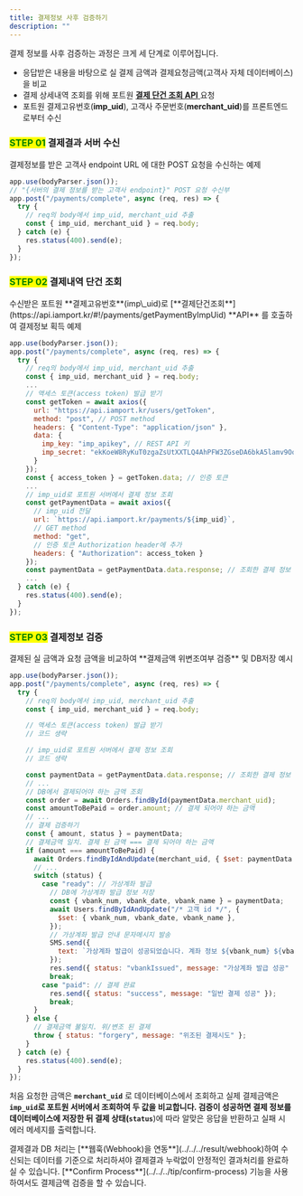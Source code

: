 ```yaml
---
title: 결제정보 사후 검증하기
description: ""
---
```



결제 정보를 사후 검증하는 과정은 크게 세 단계로 이루어집니다.

- 응답받은 내용을 바탕으로 실 결제 금액과 결제요청금액(고객사 자체 데이터베이스)을 비교
- 결제 상세내역 조회를 위해 포트원 [**결제 단건 조회 API** ](https://developers.portone.io/api/rest-v1/payment#get%20%2Fpayments%2F%7Bimp_uid%7D)요청
- 포트원 결제고유번호(**imp_uid**), 고객사 주문번호(**merchant_uid**)를 프론트엔드로부터 수신

### <mark style="color:green;">**STEP 01**</mark> 결제결과 서버 수신

<Tabs>
<Tab title="Node.js">
결제정보를 받은 고객사 endpoint URL 에 대한 POST 요청을 수신하는 예제

```javascript
app.use(bodyParser.json());
// "{서버의 결제 정보를 받는 고객사 endpoint}" POST 요청 수신부
app.post("/payments/complete", async (req, res) => {
  try {
    // req의 body에서 imp_uid, merchant_uid 추출
    const { imp_uid, merchant_uid } = req.body;
  } catch (e) {
    res.status(400).send(e);
  }
});
```

</Tab>
</Tabs>

### <mark style="color:green;">**STEP 02**</mark> 결제내역 단건 조회

<Tabs>
<Tab title="Node.js">
수신받은 포트원 **결제고유번호**(imp\_uid)로 [**결제단건조회**](https://api.iamport.kr/#!/payments/getPaymentByImpUid) **API** 를 호출하여 결제정보 획득 예제

```javascript
app.use(bodyParser.json());
app.post("/payments/complete", async (req, res) => {
  try {
    // req의 body에서 imp_uid, merchant_uid 추출
    const { imp_uid, merchant_uid } = req.body;
    ...
    // 액세스 토큰(access token) 발급 받기
    const getToken = await axios({
      url: "https://api.iamport.kr/users/getToken",
      method: "post", // POST method
      headers: { "Content-Type": "application/json" },
      data: {
        imp_key: "imp_apikey", // REST API 키
        imp_secret: "ekKoeW8RyKuT0zgaZsUtXXTLQ4AhPFW3ZGseDA6bkA5lamv9OqDMnxyeB9wqOsuO9W3Mx9YSJ4dTqJ3f" // REST API Secret
      }
    });
    const { access_token } = getToken.data; // 인증 토큰
    ...
    // imp_uid로 포트원 서버에서 결제 정보 조회
    const getPaymentData = await axios({
      // imp_uid 전달
      url: `https://api.iamport.kr/payments/${imp_uid}`,
      // GET method
      method: "get",
      // 인증 토큰 Authorization header에 추가
      headers: { "Authorization": access_token }
    });
    const paymentData = getPaymentData.data.response; // 조회한 결제 정보
    ...
  } catch (e) {
    res.status(400).send(e);
  }
});
```

</Tab>
</Tabs>

### <mark style="color:green;">**STEP 03**</mark> 결제정보 검증

<Tabs>
<Tab title="Node.js">
결제된 실 금액과 요청 금액을 비교하여 **결제금액 위변조여부 검증** 및 DB저장 예시

```javascript
app.use(bodyParser.json());
app.post("/payments/complete", async (req, res) => {
  try {
    // req의 body에서 imp_uid, merchant_uid 추출
    const { imp_uid, merchant_uid } = req.body;

    // 액세스 토큰(access token) 발급 받기
    // 코드 생략

    // imp_uid로 포트원 서버에서 결제 정보 조회
    // 코드 생략

    const paymentData = getPaymentData.data.response; // 조회한 결제 정보
    // ...
    // DB에서 결제되어야 하는 금액 조회
    const order = await Orders.findById(paymentData.merchant_uid);
    const amountToBePaid = order.amount; // 결제 되어야 하는 금액
    // ...
    // 결제 검증하기
    const { amount, status } = paymentData;
    // 결제금액 일치. 결제 된 금액 === 결제 되어야 하는 금액
    if (amount === amountToBePaid) {
      await Orders.findByIdAndUpdate(merchant_uid, { $set: paymentData }); // DB에 결제 정보 저장
      // ...
      switch (status) {
        case "ready": // 가상계좌 발급
          // DB에 가상계좌 발급 정보 저장
          const { vbank_num, vbank_date, vbank_name } = paymentData;
          await Users.findByIdAndUpdate("/* 고객 id */", {
            $set: { vbank_num, vbank_date, vbank_name },
          });
          // 가상계좌 발급 안내 문자메시지 발송
          SMS.send({
            text: `가상계좌 발급이 성공되었습니다. 계좌 정보 ${vbank_num} ${vbank_date} ${vbank_name}`,
          });
          res.send({ status: "vbankIssued", message: "가상계좌 발급 성공" });
          break;
        case "paid": // 결제 완료
          res.send({ status: "success", message: "일반 결제 성공" });
          break;
      }
    } else {
      // 결제금액 불일치. 위/변조 된 결제
      throw { status: "forgery", message: "위조된 결제시도" };
    }
  } catch (e) {
    res.status(400).send(e);
  }
});
```

</Tab>
</Tabs>

처음 요청한 금액은 **`merchant_uid`** 로 데이터베이스에서 조회하고 실제 결제금액은 **`imp_uid`로
포트원 서버에서 조회하여 두 값을 비교합니다. 검증이 성공하면 결제 정보를 데이터베이스에 저장한 뒤
결제 상태(`status`**)에 따라 알맞은 응답을 반환하고 실패 시 에러 메세지를 출력합니다.

<Hint style="danger">
결제결과 DB 처리는 [**웹훅(Webhook)을 연동**](../../../result/webhook)하여 수신되는 데이터를 기준으로 처리하셔야 결제결과 누락없이 안정적인 결과처리를 완료하실 수 있습니다.

</Hint>

<Hint style="info">
[**Confirm Process**](../../../tip/confirm-process) 기능을 사용하여서도 결제금액 검증을 할 수 있습니다.

</Hint>
